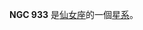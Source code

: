 {{NGCInfoBox|NGCID=NGC 933|發現者=路易斯·斯威夫特|發現日期=1885年9月11日|其他編號=UGC 1956,MCG 8-5-13,ZWG 553.16|曆元=J2000.0|赤經=2時29分17.4秒
|赤緯=45°54'43"|星座=仙女座|星體=星系|星等=14.3|表面亮度=14.3|藍等=15.1}}

'''NGC 933''' 是[[仙女座|仙女座]]的一個[[星系|星系]]。

{{NGCReference|933}}

{{Catalogs|NGC=933}}